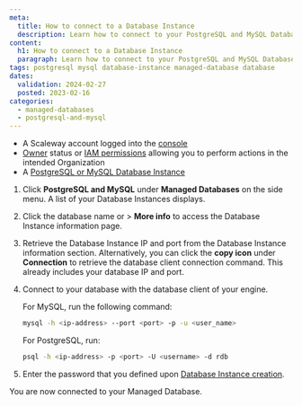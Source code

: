 ```yaml
---
meta:
  title: How to connect to a Database Instance
  description: Learn how to connect to your PostgreSQL and MySQL Database Instances.
content:
  h1: How to connect to a Database Instance
  paragraph: Learn how to connect to your PostgreSQL and MySQL Database Instances.
tags: postgresql mysql database-instance managed-database database
dates:
  validation: 2024-02-27
  posted: 2023-02-16
categories:
  - managed-databases
  - postgresql-and-mysql
---
```


<Macro id="requirements" />

- A Scaleway account logged into the [console](https://console.scaleway.com/)
- [Owner](/identity-and-access-management/iam/concepts/#owner) status or [IAM permissions](/identity-and-access-management/iam/concepts/#permission) allowing you to perform actions in the intended Organization
- A [PostgreSQL or MySQL Database Instance](/managed-databases/postgresql-and-mysql/quickstart)

1. Click **PostgreSQL and MySQL** under **Managed Databases** on the side menu. A list of your Database Instances displays.
2. Click the database name or <Icon name="more" /> > **More info** to access the Database Instance information page.
3. Retrieve the Database Instance IP and port from the Database Instance information section.
    <Message type="note">
    Alternatively, you can click the **copy icon** under **Connection** to retrieve the database client connection command. This already includes your database IP and port.
    </Message>
4. Connect to your database with the database client of your engine.

    For MySQL, run the following command:
    ```bash
    mysql -h <ip-address> --port <port> -p -u <user_name>
    ```

    For PostgreSQL, run:
    ```bash
    psql -h <ip-address> -p <port> -U <username> -d rdb
    ```
5. Enter the password that you defined upon [Database Instance creation](/managed-databases/postgresql-and-mysql/how-to/create-a-database).

  You are now connected to your Managed Database.


